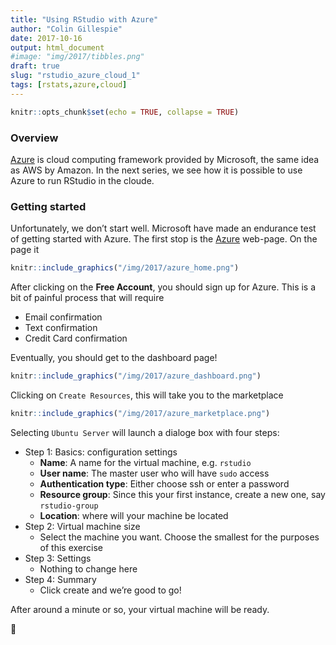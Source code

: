 ```yaml
---
title: "Using RStudio with Azure"
author: "Colin Gillespie"
date: 2017-10-16
output: html_document
#image: "img/2017/tibbles.png"
draft: true
slug: "rstudio_azure_cloud_1"
tags: [rstats,azure,cloud]
---
```


```r
knitr::opts_chunk$set(echo = TRUE, collapse = TRUE)
```

### Overview

[Azure](https://azure.microsoft.com/) is cloud computing framework provided by Microsoft, the same idea
as AWS by Amazon. In the next series, we see how it is possible to use Azure to run 
RStudio in the cloude.

### Getting started

Unfortunately, we don't start well. Microsoft have made an endurance test of getting started with Azure.
The first stop is the [Azure](https://azure.microsoft.com/en-gb/) web-page. On the page it 

```r
knitr::include_graphics("/img/2017/azure_home.png") 
```
After clicking on the __Free Account__, you should sign up for Azure. This is a bit of painful process that will
require

 * Email confirmation
 * Text confirmation
 * Credit Card confirmation
 
Eventually, you should get to the dashboard page!
```r
knitr::include_graphics("/img/2017/azure_dashboard.png") 
```
Clicking on `Create Resources`, this will take you to the marketplace
```r
knitr::include_graphics("/img/2017/azure_marketplace.png") 
```

Selecting `Ubuntu Server` will launch a dialoge box with four steps:

  * Step 1: Basics: configuration settings
    - __Name__: A name for the virtual machine, e.g. `rstudio`
    - __User name__: The master user who will have `sudo` access
    - __Authentication type__: Either choose ssh or enter a password
    - __Resource group__: Since this your first instance, create a new one, say `rstudio-group`
    - __Location__: where will your machine be located
    
  * Step 2: Virtual machine size
    - Select the machine you want. Choose the smallest for the purposes of this exercise
  * Step 3: Settings
    - Nothing to change here
  * Step 4: Summary
    - Click create and we're good to go!
    
After around a minute or so, your virtual machine will be ready.




 
 
 
 
